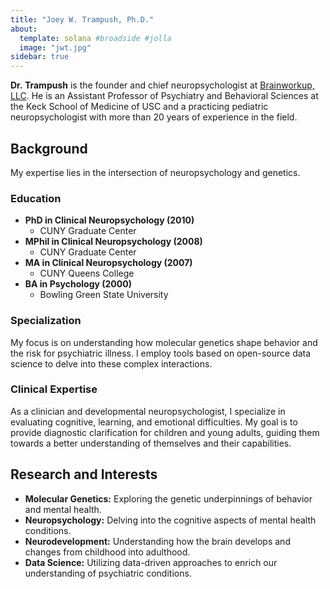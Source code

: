 ```yaml
---
title: "Joey W. Trampush, Ph.D."
about:
  template: solana #broadside #jolla
  image: "jwt.jpg"
sidebar: true
---  
```


**Dr. Trampush** is the founder and chief neuropsychologist at
[Brainworkup, LLC](https://brainworkup.org). He is an Assistant
Professor
of Psychiatry and Behavioral Sciences at the Keck School of Medicine of USC and
a practicing pediatric neuropsychologist with more than 20 years of experience in the
field.

## Background

My expertise lies in the intersection of neuropsychology and genetics.

### Education

- **PhD in Clinical Neuropsychology (2010)**
  - CUNY Graduate Center
- **MPhil in Clinical Neuropsychology (2008)**
  - CUNY Graduate Center
- **MA in Clinical Neuropsychology (2007)**
  - CUNY Queens College
- **BA in Psychology (2000)**
  - Bowling Green State University

### Specialization

My focus is on understanding how molecular genetics shape behavior and the risk for psychiatric illness. I employ tools based on open-source data science to delve into these complex interactions. 

### Clinical Expertise

As a clinician and developmental neuropsychologist, I specialize in evaluating cognitive, learning, and emotional difficulties. My goal is to provide diagnostic clarification for children and young adults, guiding them towards a better understanding of themselves and their capabilities.

## Research and Interests

- **Molecular Genetics:** Exploring the genetic underpinnings of behavior and mental health.
- **Neuropsychology:** Delving into the cognitive aspects of mental health conditions.
- **Neurodevelopment:** Understanding how the brain develops and changes from childhood into adulthood.
- **Data Science:** Utilizing data-driven approaches to enrich our understanding of psychiatric conditions.



